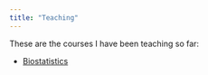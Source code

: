 ```yaml
---
title: "Teaching"
---
```


These are the courses I have been teaching so far:

- [Biostatistics](course_1.qmd)